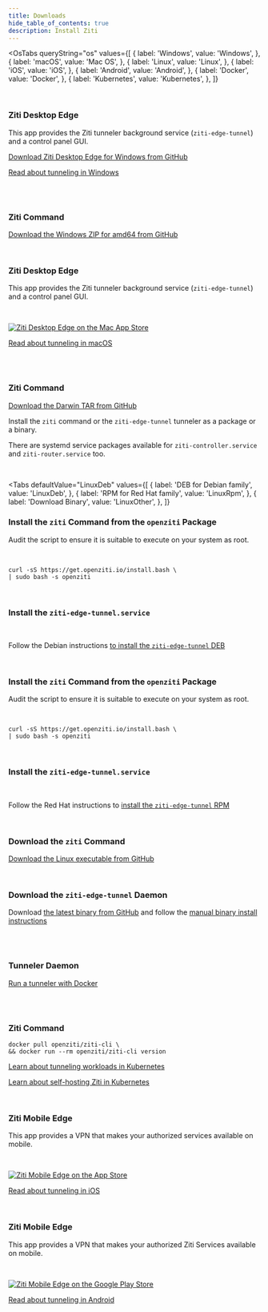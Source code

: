```yaml
---
title: Downloads
hide_table_of_contents: true
description: Install Ziti
---
```



<!-- the 'value' must match the osName detected by the OsTabs component -->

<OsTabs
  queryString="os"
  values={[
    { label: 'Windows', value: 'Windows', },
    { label: 'macOS', value: 'Mac OS', },
    { label: 'Linux', value: 'Linux', },
    { label: 'iOS', value: 'iOS', },
    { label: 'Android', value: 'Android', },
    { label: 'Docker', value: 'Docker', },
    { label: 'Kubernetes', value: 'Kubernetes', },
  ]}
>

<TabItem value="Windows">

<br/>

### Ziti Desktop Edge

This app provides the Ziti tunneler background service (`ziti-edge-tunnel`) and a control panel GUI.

[Download Ziti Desktop Edge for Windows from GitHub](https://github.com/openziti/desktop-edge-win/releases/latest)

[Read about tunneling in Windows](/reference/tunnelers/02-windows.md)

<br/><br/>

### Ziti Command
    
[Download the Windows ZIP for amd64 from GitHub](https://github.com/openziti/ziti/releases/latest)

</TabItem>

<TabItem value="Mac OS">

<br/>

### Ziti Desktop Edge

This app provides the Ziti tunneler background service (`ziti-edge-tunnel`) and a control panel GUI.

<br/>

[![Ziti Desktop Edge on the Mac App Store](/img/Mac_App_Store_Badge.svg)](https://apps.apple.com/app/id1460484572)

[Read about tunneling in macOS](/reference/tunnelers/04-macos.md)


<br/><br/>

### Ziti Command

[Download the Darwin TAR from GitHub](https://github.com/openziti/ziti/releases/latest)

</TabItem>

<!-- begin super-tab Linux -->
<TabItem value="Linux">

Install the `ziti` command or the `ziti-edge-tunnel` tunneler as a package or a binary.

There are systemd service packages available for `ziti-controller.service` and `ziti-router.service` too.

<br/>

<!-- begin Linux sub-tabs -->
<Tabs
    defaultValue="LinuxDeb"
    values={[
        { label: 'DEB for Debian family', value: 'LinuxDeb', },
        { label: 'RPM for Red Hat family', value: 'LinuxRpm', },
        { label: 'Download Binary', value: 'LinuxOther', },
    ]}
>

<!-- begin sub-tab deb -->
<TabItem value="LinuxDeb">

### Install the `ziti` Command from the `openziti` Package

Audit the script to ensure it is suitable to execute on your system as root.

<br/>

```text
curl -sS https://get.openziti.io/install.bash \
| sudo bash -s openziti
```

<br/>

### Install the `ziti-edge-tunnel.service`

<br/>

Follow the Debian instructions [to install the `ziti-edge-tunnel` DEB](/reference/tunnelers/60-linux/10-debian-package.mdx)

<br/>

<!-- end sub-tab deb -->

</TabItem>

<!-- begin sub-tab rpm -->
<TabItem value="LinuxRpm">

### Install the `ziti` Command from the `openziti` Package

Audit the script to ensure it is suitable to execute on your system as root.

<br/>

```text
curl -sS https://get.openziti.io/install.bash \
| sudo bash -s openziti
```

<br/>

### Install the `ziti-edge-tunnel.service`

<br/>

Follow the Red Hat instructions to [install the `ziti-edge-tunnel` RPM](/reference/tunnelers/60-linux/20-redhat-package.mdx)

<br/>

<!-- end sub-tab rpm -->
</TabItem>

<TabItem value="LinuxOther">

### Download the `ziti` Command

[Download the Linux executable from GitHub](https://github.com/openziti/ziti/releases/latest)

<br/>

### Download the `ziti-edge-tunnel` Daemon

Download [the latest binary from GitHub](https://github.com/openziti/ziti-tunnel-sdk-c/releases/latest/) and follow the [manual binary install instructions](/reference/tunnelers/60-linux/30-manual-installation.mdx)

<br/>

<!-- end LinuxOther sub-tab -->

</TabItem>

<!-- end Linux sub-tabs -->

</Tabs>

<!-- end super-tab Linux -->
</TabItem>

<TabItem value="Docker">

<br/>

### Tunneler Daemon

[Run a tunneler with Docker](/reference/tunnelers/70-docker/readme.mdx)

<br/><br/>

### Ziti Command

```text
docker pull openziti/ziti-cli \
&& docker run --rm openziti/ziti-cli version 
```

</TabItem>

<TabItem value="Kubernetes">

[Learn about tunneling workloads in Kubernetes](/reference/tunnelers/80-kubernetes/index.mdx)

[Learn about self-hosting Ziti in Kubernetes](/docs/category/kubernetes)

</TabItem>

<TabItem value="iOS">

<br/>

### Ziti Mobile Edge

This app provides a VPN that makes your authorized services available on mobile.

<br/>

[![Ziti Mobile Edge on the App Store](/img/App_Store_Badge.svg)](https://apps.apple.com/app/id1460484353)

[Read about tunneling in iOS](/reference/tunnelers/05-_iOS.md)

</TabItem>

<TabItem value="Android">

<br/>

### Ziti Mobile Edge

This app provides a VPN that makes your authorized Ziti Services available on mobile.

<br/>

[![Ziti Mobile Edge on the Google Play Store](/img/google-play-badge.svg)](https://play.google.com/store/apps/details?id=org.openziti.mobile)

[Read about tunneling in Android](/reference/tunnelers/03-android.md)

</TabItem>

</OsTabs>
